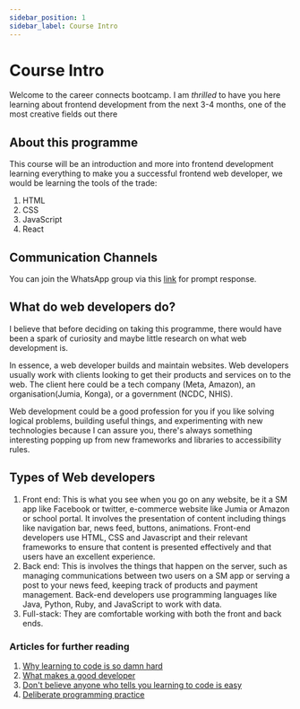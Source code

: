 ```yaml
---
sidebar_position: 1
sidebar_label: Course Intro
---
```


# Course Intro

Welcome to the career connects bootcamp. I am _thrilled_ to have you here learning about frontend development from the next 3-4 months, one of the most creative fields out there

## About this programme

This course will be an introduction and more into frontend development learning everything to make you a successful frontend web developer, we would be learning the tools of the trade:

1. HTML
2. CSS
3. JavaScript
4. React

## Communication Channels

You can join the WhatsApp group via this [link](https://chat.whatsapp.com/KSr7ouLRelrE7yYpnWtjey) for prompt response.

## What do web developers do?

I believe that before deciding on taking this programme, there would have been a spark of curiosity and maybe little research on what web development is.

In essence, a web developer builds and maintain websites. Web developers usually work with clients looking to get their products and services on to the web. The client here could be a tech company (Meta, Amazon), an organisation(Jumia, Konga), or a government (NCDC, NHIS).

Web development could be a good profession for you if you like solving logical problems, building useful things, and experimenting with new technologies because I can assure you, there's always something interesting popping up from new frameworks and libraries to accessibility rules.

## Types of Web developers

1. Front end: This is what you see when you go on any website, be it a SM app like Facebook or twitter, e-commerce website like Jumia or Amazon or school portal. It involves the presentation of content including things like navigation bar, news feed, buttons, animations. Front-end developers use HTML, CSS and Javascript and their relevant frameworks to ensure that content is presented effectively and that users have an excellent experience.
2. Back end: This is involves the things that happen on the server, such as managing communications between two users on a SM app or serving a post to your news feed, keeping track of products and payment management. Back-end developers use programming languages like Java, Python, Ruby, and JavaScript to work with data.
3. Full-stack: They are comfortable working with both the front and back ends.

### Articles for further reading

1. [Why learning to code is so damn hard](https://www.thinkful.com/blog/why-learning-to-code-is-so-damn-hard/)
2. [What makes a good developer](http://jaredthenerd.com/2013/05/What-Makes-A-Good-Developer/)
3. [Don't believe anyone who tells you learning to code is easy](http://techcrunch.com/2014/05/24/dont-believe-anyone-who-tells-you-learning-to-code-is-easy/)
4. [Deliberate programming practice](https://codequizzes.wordpress.com/2013/04/28/deliberate-programming-practice/)
